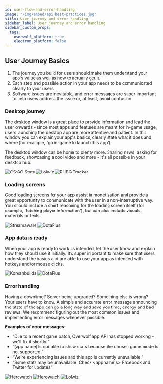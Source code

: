 ```yaml
---
id: user-flow-and-error-handling
image: "/img/embed/api-best-practices.jpg"
title: User journey and error handling
sidebar_label: User journey and error handling
sidebar_custom_props:
  tags:
    overwolf_platform: true
    electron_platform: false
---
```


## User Journey Basics

1. The journey you build for users should make them understand your app's value as well as how to actually get it.
2. Each step and possible action in your app needs to be communicated clearly to your users.
3. Software issues are inevitable, and error messages are super important to help users address the issue or, at least, avoid confusion.

### Desktop journey

The desktop window is a great place to provide information and lead the user onwards - since most apps and features are meant for in-game usage, users launching the desktop app are more attentive and patient. In this window you can explain your app's basics, clearly state what it does and where (for example, 'go in-game to launch this app'). 

The desktop window can be home to plenty more. Sharing news, asking for feedback, showcasing a cool video and more - it's all possible in your desktop hub. 


<ImageSlider>
  <img src={require('/assets/user-flow-and-error-handling/csgo-stats-desktop-mode.jpg').default} alt="CS:GO Stats" />
  <img src={require('/assets/user-flow-and-error-handling/lolwiz-home.jpg').default} alt="Lolwiz" />
  <img src={require('/assets/user-flow-and-error-handling/pubg-tracker-home.jpg').default} alt="PUBG Tracker" />
</ImageSlider>

### Loading screens

Good loading screens for your app assist in monetization and provide a great opportunity to communicate with the user in a non-interruptive way. You should include a short reasoning for the loading screen itself (for example, 'fetching player information'), but can also include visuals, materials or texts. 


<ImageSlider>
  <img src={require('/assets/user-flow-and-error-handling/streamaware-loading-data.jpg').default} alt="Streamaware" />
  <img src={require('/assets/user-flow-and-error-handling/dotaplus-loading.png').default} alt="DotaPlus" />
</ImageSlider>

### App data is ready

When your app is ready to work as intended, let the user know and explain how they should use it initially. It’s super important to make sure that users understand the basics and are able to use your app as intended with hotkeys and/or mouse clicks.

<ImageSlider>
  <img src={require('/assets/user-flow-and-error-handling/koreanbuilds-loading-stats.jpg').default} alt="Koreanbuilds" />
  <img src={require('/assets/user-flow-and-error-handling/dotaplus-ready.png').default} alt="DotaPlus" />
</ImageSlider>

### Error handling

Having a downtime? Server being upgraded? Something else is wrong? Your users have to know. A simple and accurate error message announcing the state of the app can go a long way and save you time, energy and bad reviews. We recommend figuring out the most common issues and implementing error messages whenever possible. 

**Examples of error messages:**

* “Due to a recent game patch, Overwolf app API has stopped working - we'll fix it shortly!”
* “[app name] is not able to show stats because the chosen game mode is not supported.”
* “We’re experiencing issues and this app is currently unavailable.”
* “Some stats may be unavailable. Check <appname's> Facebook and Twitter for updates”

<ImageSlider>
  <img src={require('/assets/user-flow-and-error-handling/error-herowatch2.jpg').default} alt="Herowatch" />
  <img src={require('/assets/user-flow-and-error-handling/error-herowatch.jpg').default} alt="Herowatch" />
  <img src={require('/assets/user-flow-and-error-handling/error-lolwiz.jpg').default} alt="Lolwiz" />
</ImageSlider>